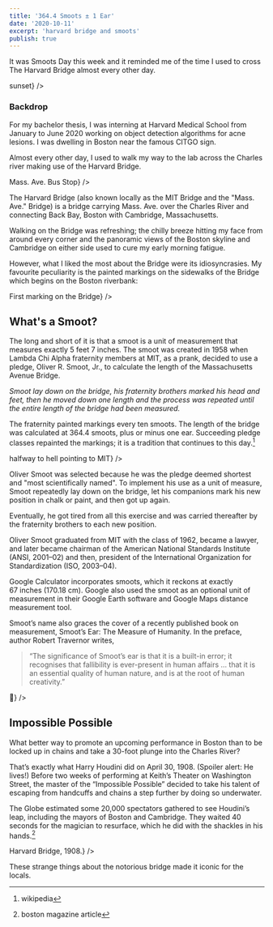 ```yaml
---
title: '364.4 Smoots ± 1 Ear'
date: '2020-10-11'
excerpt: 'harvard bridge and smoots'
publish: true
---
```





<section class="blog-section">

It was <XA href="https://www.instagram.com/p/CF7JjrPAu9C/"> Smoots Day</XA> this week and it reminded me of the time I used to cross The Harvard Bridge almost every other day.

<div class="blog-inset">
  <ZoomImage src={bridge} zoomSrc={bridgeZoom} caption={<span>sunset</span>} />
</div>

<h3>Backdrop</h3>
For my bachelor thesis, I was interning at <XA href="https://cetbwh.org">Harvard Medical School</XA> from January to June 2020 working on object detection algorithms for acne lesions. I was dwelling in Boston near the famous CITGO sign. 

Almost every other day, I used to walk my way to the lab across the Charles river making use of the Harvard Bridge. 

<div class="blog-inset">
  <ZoomImage src={busStop} zoomSrc={busStopZoom} caption={<span>Mass. Ave. Bus Stop</span>} />
</div>

The Harvard Bridge (also known locally as the MIT Bridge and the "Mass. Ave." Bridge) is a  bridge carrying Mass. Ave. over the Charles River and connecting Back Bay, Boston with Cambridge, Massachusetts. 

Walking on the Bridge was refreshing; the chilly breeze hitting my face from around every corner and the panoramic views of the Boston skyline and Cambridge on either side used to cure my early morning fatigue. 

However, what I liked the most about the Bridge were its idiosyncrasies. My favourite peculiarity is the painted markings on the sidewalks of the Bridge which begins on the Boston riverbank:

<div class="blog-inset">
  <ZoomImage src={markingMain} zoomSrc={markingMainZoom} caption={<span>First marking on the Bridge</span>} />
</div>

## What's a Smoot?
The long and short of it is that a smoot is a unit of measurement that measures exactly 5 feet 7 inches. The smoot was created in 1958 when Lambda Chi Alpha fraternity members at MIT, as a prank, decided to use a pledge, Oliver R. Smoot, Jr., to calculate the length of the Massachusetts Avenue Bridge. 

_Smoot lay down on the bridge, his fraternity brothers marked his head and feet, then he moved down one length and the process was repeated until the entire length of the bridge had been measured._

The fraternity painted markings every ten smoots. The length of the bridge was calculated at 364.4 smoots, plus or minus one ear. Succeeding pledge classes repainted the markings; it is a tradition that continues to this day.[^1]

[^1]: <XA href="https://en.wikipedia.org/wiki/Smoot">wikipedia</XA>

<div class="blog-inset">
  <ZoomImage src={hell} zoomSrc={hellZoom} caption={<span>halfway to hell pointing to MIT</span>} />
</div>

Oliver Smoot was selected because he was the pledge deemed shortest and "most scientifically named". To implement his use as a unit of measure, Smoot repeatedly lay down on the bridge, let his companions mark his new position in chalk or paint, and then got up again. 

Eventually, he got tired from all this exercise and was carried thereafter by the fraternity brothers to each new position.

Oliver Smoot graduated from MIT with the class of 1962, became a lawyer, and later became chairman of the American National Standards Institute (ANSI, 2001–02) and then, president of the International Organization for Standardization (ISO, 2003–04).

Google Calculator incorporates smoots, which it reckons at exactly 67 inches (170.18 cm). Google also used the smoot as an optional unit of measurement in their Google Earth software and Google Maps distance measurement tool. 

Smoot’s name also graces the cover of a recently published book on measurement, Smoot’s Ear: The Measure of Humanity. In the preface, author Robert Travernor writes,
>“The significance of Smoot’s ear is that it is a built-in error; it recognises that fallibility is ever-­present in human affairs … that it is an essential quality of human nature, and is at the root of human creativity.” 

<div class="blog-inset">
  <ZoomImage src={sixty9} zoomSrc={sixty9Zoom} caption={<span>🤷</span>} />
</div>

## Impossible Possible
What better way to promote an upcoming performance in Boston than to be locked up in chains and take a 30-foot plunge into the Charles River?

That’s exactly what Harry Houdini did on April 30, 1908. (Spoiler alert: He lives!) Before two weeks of performing at Keith’s Theater on Washington Street, the master of the “Impossible Possible” decided to take his talent of escaping from handcuffs and chains a step further by doing so underwater.

The Globe estimated some 20,000 spectators gathered to see Houdini’s leap, including the mayors of Boston and Cambridge. They waited 40 seconds for the magician to resurface, which he did with the shackles in his hands.[^2]

[^2]: <XA href="https://www.bostonmagazine.com/arts-entertainment/2015/04/30/throwback-thursday-houdini-jumps-harvard-bridge/#gallery-3-1">boston magazine article</XA>

<div class="blog-inset">
  <ZoomImage src={houdini} zoomSrc={houdiniZoom} caption={<span>Harvard Bridge, 1908.</span>} />
</div>

These strange things about the notorious bridge made it iconic for the locals.

</section>
